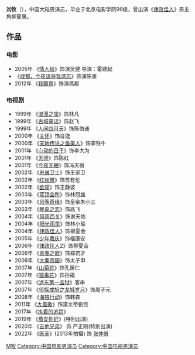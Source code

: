 {{Unreferenced|time=2014-05-28T07:02:57+00:00}}
{{藝人
| 姓名 = 刘牧
| 類型 = 男演员
| 圖片 = 
| 圖片尺寸 = 
| 圖片簡介 = 
| 原名 = 
| 外文名 = 
| 外文 = 
| 羅馬拼音 = 
| 英文名 =
| 綽號 = 
| 其他藝名 = 
| 國籍 = [[中國|中國]]
| 民族 = 汉族
| 籍貫 = [[重庆|重庆]]
| 出生日期 = 
| 出生地點 = 
| 逝世日期 =  
| 逝世地點 = 
| 職業 = 演员
| 語言 = 國語
| 教育程度 = [[北京电影学院|北京电影学院]]表演系96级
| 宗教信仰 = 
| 配偶 =
| 音樂類型 = 
| 演奏樂器 = 
| 出身地 = 
| 出道作 = 
| 出道日期 = 
| 代表作 = 
| 活躍年代 = 
| 唱片公司 = 
| 經紀公司 = 
| 網站 = 个人博客 
| 相關團體 = 
| 獎項 = 
| IMDb = 
}}
'''刘牧'''（{{bd|1974年|5月8日||catIdx=L刘}}），中国大陆男演员，毕业于北京电影学院96级，曾出演《[[律政佳人|律政佳人]]》男主角柳夏惠。

==作品==
===电影===
*2005年 《[[情人结|情人结]]》饰演吴健 导演：霍建起
*《[[成都，今夜请将我遗忘|成都，今夜请将我遗忘]]》饰演陈重
*2012年 《[[我願意|我願意]]》饰演馮都

===电视剧===
*1999年 《[[浪漫之旅|浪漫之旅]]》饰林凡
*1999年 《[[古城童话|古城童话]]》饰赵飞
*1999年 《[[人间四月天|人间四月天]]》饰陈伯通
*2000年 《[[关怀|关怀]]》饰肖逸
*2000年 《[[天地传说之鱼美人|天地传说之鱼美人]]》饰李铁牛
*2001年 《[[心动的日子|心动的日子]]》饰李大为
*2001年 《[[天骄|天骄]]》饰陈红
*2001年 《[[今夜无眠|今夜无眠]]》饰冯天宿 
*2002年 《[[忠诚卫士|忠诚卫士]]》饰王家卫
*2002年 《[[红丝带|红丝带]]》饰苏有伦
*2002年 《[[欲望|欲望]]》饰王静波
*2003年 《[[蓝顶会所|蓝顶会所]]》饰林冠雄
*2003年 《[[风筝奇缘|风筝奇缘]]》饰皇帝朱小三
*2003年 《[[琴岛之恋|琴岛之恋]]》饰高飞
*2004年 《[[风雨西关|风雨西关]]》饰谢天佑
*2004年 《[[阳光雨季|阳光雨季]]》饰林小瑜
*2004年 《[[律政佳人|律政佳人]]》饰柳夏会
*2005年 《[[少年嘉庆|少年嘉庆]]》饰福康安
*2006年 《[[律政佳人|律政佳人]]2》饰柳夏会
*2006年 《[[青春之歌|青春之歌]]》饰郑君才
*2006年 《[[大秦帝国|大秦帝国]]》饰太子申
*2007年 《[[山菊花|山菊花]]》饰孔居仁
*2007年 《[[狼毒花|狼毒花]]》饰孙福
*2007年 《[[远东第一监狱|远东第一监狱]]》客串
*2007年 《[[侦探成旭之龙城岁月|侦探成旭之龙城岁月]]》饰周子元
*2008年 《[[海狼行动|海狼行动]]》饰韩森
*2011年 《[[大風歌|大風歌]]》饰漢文帝劉恆
*2017年 《[[执着的追踪|执着的追踪]]》
*2019年 《[[喬安你好|喬安你好]]》(特別出演)
*2020年 《[[吉他兄弟|吉他兄弟]]》 饰 严正刚(特別出演)
*2022年 《[[医圣_(电视剧)|医圣]]》(2013年拍攝) 饰 [[張仲景|张仲景]]
[[Category:刘姓|M牧]]
[[Category:中国电影男演员|Category:中国电影男演员]]
[[Category:中国电视男演员|Category:中国电视男演员]]